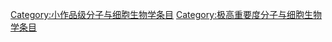 [[Category:小作品级分子与细胞生物学条目|Category:小作品级分子与细胞生物学条目]]
[[Category:极高重要度分子与细胞生物学条目|Category:极高重要度分子与细胞生物学条目]]